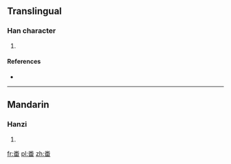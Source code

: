 ==Translingual==

===Han character===
{{Han char|rn=119|rad=米|as=05|sn=11|four=|canj=FDW}}

# {{defn|Han|sort=米05}}

====References====
* {{Han ref|kx=0763.031|dkj=21855|hdz=42542.030|uh=7568|ud=30056}}

----

==Mandarin==

===Hanzi===
{{cmn-hanzi|pin=[[pān]] ([[pan1]])|wg=p'an<sup>1</sup>}}

# {{defn|lang=cmn|sort=米05}}

[[fr:畨]]
[[pl:畨]]
[[zh:畨]]